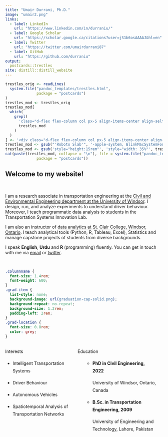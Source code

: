 ```yaml
---
title: "Umair Durrani, Ph.D."
image: "umair2.png"
links:
  - label: LinkedIn
    url: "https://www.linkedin.com/in/durraniu/"
  - label: Google Scholar
    url: "https://scholar.google.ca/citations?user=jS1b6osAAAAJ&hl=en"
  - label: Twitter
    url: "https://twitter.com/umairdurrani87"
  - label: GitHub
    url: "https://github.com/durraniu"
output:
  postcards::trestles
site: distill::distill_website
---
```


<!-- The postcard had a useless second scrollbar (in addition to the big one of distill). For some reason, I couldn't remove it with the CSS in custom.css. My only solution is to modify the source of the postcards::trestle template to remove this scrollbar. -->

<!-- Same for font family -->

```r
trestles_orig <- readLines(
  system.file("pandoc_templates/trestles.html",
              package = "postcards")
)
trestles_mod <- trestles_orig
trestles_mod[
  which(
    grepl(
      'class="d-flex flex-column col px-5 align-items-center align-self-center mh-100" style="overflow-y: scroll;"',
      trestles_mod
    )
  )
] <- '<div class="d-flex flex-column col px-5 align-items-center align-self-center mh-100" style="overflow-y: none;">'
trestles_mod <- gsub("'Roboto Slab'", '-apple-system, BlinkMacSystemFont, "Segoe UI", Roboto, Oxygen, Ubuntu, Cantarell, "Fira Sans", "Droid Sans", "Helvetica Neue", Arial, sans-serif', trestles_mod)
trestles_mod <- gsub('style="height:15rem"', 'style="width: 35%"', trestles_mod)
cat(paste(trestles_mod, collapse = "\n"), file = system.file("pandoc_templates/trestles.html",
              package = "postcards"))
```


## Welcome to my website!

<br>

I am a research associate in transportation engineering at the [Civil and Environmental Engineering department at the University of Windsor](https://www.uwindsor.ca/engineering/civil/). I design, run, and analyze experiments to understand driver behaviour. Moreover, I teach programmatic data analysis to students in the Transportation Systems Innovation Lab.

I am also an instructor of [data analytics at St. Clair College, Windsor, Ontario](https://www.stclaircollege.ca/programs/data-analytics-business). I teach analytical tools (Python, R, Tableau, Excel), Statistics and manage capstone projects of students from diverse backgrounds.

I speak **English**, **Urdu** and **R** (programming) fluently. You can get in touch with me via [email](mailto:umairdurrani@outlook.com) or [twitter](https://twitter.com/umairdurrani87).

<br>

```css
.columnname {
  font-size: 1.4rem; 
  font-weight: 600;
}
.grad-item {
  list-style: none; 
  background-image: url(graduation-cap-solid.png); 
  background-repeat: no-repeat;  
  background-size: 1.2rem; 
  padding-left: 2rem;
}
.grad-location {
  font-size: 0.8rem;
  color: grey;
}
```

::: {style="display: grid; grid-template-columns: 40% 50%; grid-column-gap: 30px; line-height: 1.5rem;"}
<div>

[Interests]{.columnname}

-   Intelligent Transportation Systems

-   Driver Behaviour

-   Autonomous Vehicles

-   Spatiotemporal Analysis of Transportation Networks

</div>

<div>

[Education]{.columnname}

<ul>

-   **PhD in Civil Engineering, 2022** <br>

    <p class="grad-location">

    University of Windsor, Ontario, Canada

    </p>


-   **B.Sc. in Transportation Engineering, 2009** <br>

    <p class="grad-location">

    University of Engineering and Technology, Lahore, Pakistan

    </p>

</ul>

</div>
:::

